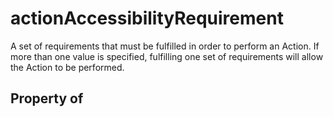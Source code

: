 # actionAccessibilityRequirement

A set of requirements that must be fulfilled in order to perform an Action. If more than one value is specified, fulfilling one set of requirements will allow the Action to be performed.

## Property of



